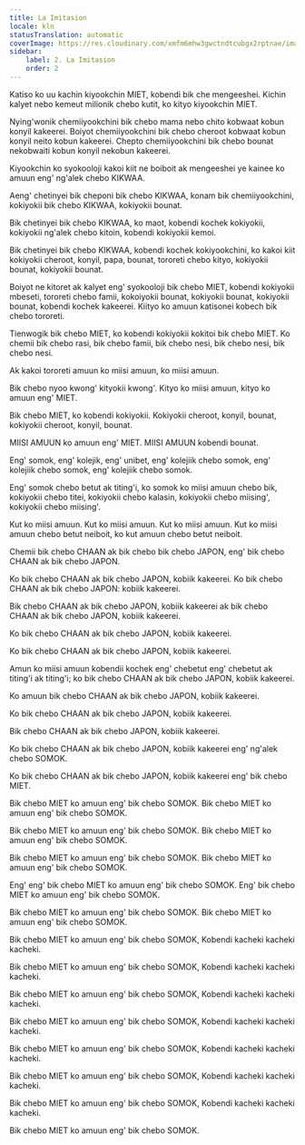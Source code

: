 ```yaml
---
title: La Imitasion
locale: kln
statusTranslation: automatic
coverImage: https://res.cloudinary.com/xmfm6mhw3gwctndtcubgx2rptnae/image/upload/v1740337243/small_cover_educacion_fundamental_a051170f1c.webp
sidebar:
    label: 2. La Imitasion
    order: 2
---
```

Katiso ko uu kachin kiyookchin MIET, kobendi bik che mengeeshei. Kichin kalyet nebo kemeut milionik chebo kutit, ko kityo kiyookchin MIET.

Nying'wonik chemiiyookchini bik chebo mama nebo chito kobwaat kobun konyil kakeerei. Boiyot chemiiyookchini bik chebo cheroot kobwaat kobun konyil neito kobun kakeerei. Chepto chemiiyookchini bik chebo bounat nekobwaiti kobun konyil nekobun kakeerei.

Kiyookchin ko syokooloji kakoi kiit ne boiboit ak mengeeshei ye kainee ko amuun eng' ng'alek chebo KIKWAA.

Aeng' chetinyei bik cheponi bik chebo KIKWAA, konam bik chemiiyookchini, kokiyokii bik chebo KIKWAA, kokiyokii bounat.

Bik chetinyei bik chebo KIKWAA, ko maot, kobendi kochek kokiyokii, kokiyokii ng'alek chebo kitoin, kobendi kokiyokii kemoi.

Bik chetinyei bik chebo KIKWAA, kobendi kochek kokiyookchini, ko kakoi kiit kokiyokii cheroot, konyil, papa, bounat, tororeti chebo kityo, kokiyokii bounat, kokiyokii bounat.

Boiyot ne kitoret ak kalyet eng' syokooloji bik chebo MIET, kobendi kokiyokii mbeseti, tororeti chebo famii, kokoiyokii bounat, kokiyokii bounat, kokiyokii bounat, kobendi kochek kakeerei. Kiityo ko amuun katisonei kobech bik chebo tororeti.

Tienwogik bik chebo MIET, ko kobendi kokiyokii kokitoi bik chebo MIET. Ko chemii bik chebo rasi, bik chebo famii, bik chebo nesi, bik chebo nesi, bik chebo nesi.

Ak kakoi tororeti amuun ko miisi amuun, ko miisi amuun.

Bik chebo nyoo kwong' kityokii kwong'. Kityo ko miisi amuun, kityo ko amuun eng' MIET.

Bik chebo MIET, ko kobendi kokiyokii. Kokiyokii cheroot, konyil, bounat, kokiyokii cheroot, konyil, bounat.

MIISI AMUUN ko amuun eng' MIET. MIISI AMUUN kobendi bounat.

Eng' somok, eng' kolejik, eng' unibet, eng' kolejiik chebo somok, eng' kolejiik chebo somok, eng' kolejiik chebo somok.

Eng' somok chebo betut ak titing'i, ko somok ko miisi amuun chebo bik, kokiyokii chebo titei, kokiyokii chebo kalasin, kokiyokii chebo miising', kokiyokii chebo miising'.

Kut ko miisi amuun. Kut ko miisi amuun. Kut ko miisi amuun. Kut ko miisi amuun chebo betut neiboit, ko kut amuun chebo betut neiboit.

Chemii bik chebo CHAAN ak bik chebo bik chebo JAPON, eng' bik chebo CHAAN ak bik chebo JAPON.

Ko bik chebo CHAAN ak bik chebo JAPON, kobiik kakeerei. Ko bik chebo CHAAN ak bik chebo JAPON: kobiik kakeerei.

Bik chebo CHAAN ak bik chebo JAPON, kobiik kakeerei ak bik chebo CHAAN ak bik chebo JAPON, kobiik kakeerei.

Ko bik chebo CHAAN ak bik chebo JAPON, kobiik kakeerei.

Ko bik chebo CHAAN ak bik chebo JAPON, kobiik kakeerei.

Amun ko miisi amuun kobendii kochek eng' chebetut eng' chebetut ak titing'i ak titing'i; ko bik chebo CHAAN ak bik chebo JAPON, kobiik kakeerei.

Ko amuun bik chebo CHAAN ak bik chebo JAPON, kobiik kakeerei.

Ko bik chebo CHAAN ak bik chebo JAPON, kobiik kakeerei.

Bik chebo CHAAN ak bik chebo JAPON, kobiik kakeerei.

Ko bik chebo CHAAN ak bik chebo JAPON, kobiik kakeerei eng' ng'alek chebo SOMOK.

Ko bik chebo CHAAN ak bik chebo JAPON, kobiik kakeerei eng' bik chebo MIET.

Bik chebo MIET ko amuun eng' bik chebo SOMOK. Bik chebo MIET ko amuun eng' bik chebo SOMOK.

Bik chebo MIET ko amuun eng' bik chebo SOMOK. Bik chebo MIET ko amuun eng' bik chebo SOMOK.

Bik chebo MIET ko amuun eng' bik chebo SOMOK. Bik chebo MIET ko amuun eng' bik chebo SOMOK.

Eng' eng' bik chebo MIET ko amuun eng' bik chebo SOMOK. Eng' bik chebo MIET ko amuun eng' bik chebo SOMOK.

Bik chebo MIET ko amuun eng' bik chebo SOMOK. Bik chebo MIET ko amuun eng' bik chebo SOMOK.

Bik chebo MIET ko amuun eng' bik chebo SOMOK, Kobendi kacheki kacheki kacheki.

Bik chebo MIET ko amuun eng' bik chebo SOMOK, Kobendi kacheki kacheki kacheki.

Bik chebo MIET ko amuun eng' bik chebo SOMOK, Kobendi kacheki kacheki kacheki.

Bik chebo MIET ko amuun eng' bik chebo SOMOK, Kobendi kacheki kacheki kacheki.

Bik chebo MIET ko amuun eng' bik chebo SOMOK, Kobendi kacheki kacheki kacheki.

Bik chebo MIET ko amuun eng' bik chebo SOMOK, Kobendi kacheki kacheki kacheki.

Bik chebo MIET ko amuun eng' bik chebo SOMOK, Kobendi kacheki kacheki kacheki.

Bik chebo MIET ko amuun eng' bik chebo SOMOK.

